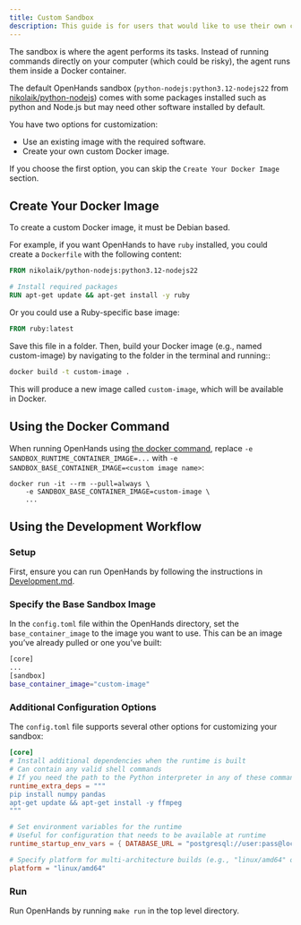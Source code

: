 ```yaml
---
title: Custom Sandbox
description: This guide is for users that would like to use their own custom Docker image for the runtime. For example, with certain tools or programming languages pre-installed.
---
```


The sandbox is where the agent performs its tasks. Instead of running commands directly on your computer
(which could be risky), the agent runs them inside a Docker container.

The default OpenHands sandbox (`python-nodejs:python3.12-nodejs22`
from [nikolaik/python-nodejs](https://hub.docker.com/r/nikolaik/python-nodejs)) comes with some packages installed such
as python and Node.js but may need other software installed by default.

You have two options for customization:

- Use an existing image with the required software.
- Create your own custom Docker image.

If you choose the first option, you can skip the `Create Your Docker Image` section.

## Create Your Docker Image

To create a custom Docker image, it must be Debian based.

For example, if you want OpenHands to have `ruby` installed, you could create a `Dockerfile` with the following content:

```dockerfile
FROM nikolaik/python-nodejs:python3.12-nodejs22

# Install required packages
RUN apt-get update && apt-get install -y ruby
```

Or you could use a Ruby-specific base image:

```dockerfile
FROM ruby:latest
```

Save this file in a folder. Then, build your Docker image (e.g., named custom-image) by navigating to the folder in
the terminal and running::
```bash
docker build -t custom-image .
```

This will produce a new image called `custom-image`, which will be available in Docker.

## Using the Docker Command

When running OpenHands using [the docker command](/modules/usage/installation#start-the-app), replace
`-e SANDBOX_RUNTIME_CONTAINER_IMAGE=...` with `-e SANDBOX_BASE_CONTAINER_IMAGE=<custom image name>`:

```commandline
docker run -it --rm --pull=always \
    -e SANDBOX_BASE_CONTAINER_IMAGE=custom-image \
    ...
```

## Using the Development Workflow

### Setup

First, ensure you can run OpenHands by following the instructions in [Development.md](https://github.com/All-Hands-AI/OpenHands/blob/main/Development.md).

### Specify the Base Sandbox Image

In the `config.toml` file within the OpenHands directory, set the `base_container_image` to the image you want to use.
This can be an image you’ve already pulled or one you’ve built:

```bash
[core]
...
[sandbox]
base_container_image="custom-image"
```

### Additional Configuration Options

The `config.toml` file supports several other options for customizing your sandbox:

```toml
[core]
# Install additional dependencies when the runtime is built
# Can contain any valid shell commands
# If you need the path to the Python interpreter in any of these commands, you can use the $OH_INTERPRETER_PATH variable
runtime_extra_deps = """
pip install numpy pandas
apt-get update && apt-get install -y ffmpeg
"""

# Set environment variables for the runtime
# Useful for configuration that needs to be available at runtime
runtime_startup_env_vars = { DATABASE_URL = "postgresql://user:pass@localhost/db" }

# Specify platform for multi-architecture builds (e.g., "linux/amd64" or "linux/arm64")
platform = "linux/amd64"
```

### Run

Run OpenHands by running ```make run``` in the top level directory.

